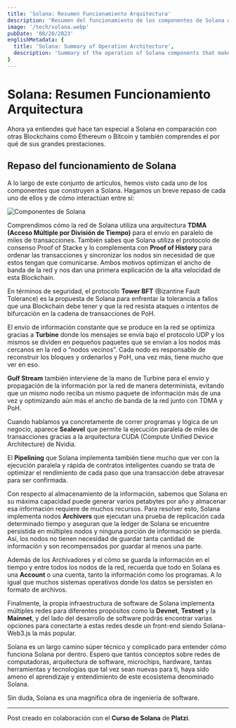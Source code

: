 ```yaml
---
title: 'Solana: Resumen Funcionamiento Arquitectura'
description: 'Resumen del funcionamiento de los componentes de Solana que la hacen tan especial en comparación con otras Blockchains como Ethereum o Bitcoin.'
image: '/tech/solana.webp'
pubDate: '08/20/2023'
englishMetadata: {
  title: 'Solana: Summary of Operation Architecture',
  description: 'Summary of the operation of Solana components that make it so special compared to other Blockchains such as Ethereum or Bitcoin.'
}
---
```


# Solana: Resumen Funcionamiento Arquitectura

Ahora ya entiendes qué hace tan especial a Solana en comparación con otras Blockchains como Ethereum o Bitcoin y también comprendes el por qué de sus grandes prestaciones.

## Repaso del funcionamiento de Solana

A lo largo de este conjunto de artículos, hemos visto cada uno de los componentes que construyen a Solana. Hagamos un breve repaso de cada uno de ellos y de cómo interactúan entre sí:

![Componentes de Solana](/images/solana-components.jpg)

Comprendimos cómo la red de Solana utiliza una arquitectura **TDMA (Acceso Múltiple por División de Tiempo)** para el envío en paralelo de miles de transacciones. También sabes que Solana utiliza el protocolo de consenso Proof of Stacke y lo complementa con **Proof of History** para ordenar las transacciones y sincronizar los nodos sin necesidad de que estos tengan que comunicarse. Ambos motivos optimizan el ancho de banda de la red y nos dan una primera explicación de la alta velocidad de esta Blockchain.

En términos de seguridad, el protocolo **Tower BFT** (Bizantine Fault Tolerance) es la propuesta de Solana para enfrentar la tolerancia a fallos que una Blockchain debe tener y que la red resista ataques o intentos de bifurcación en la cadena de transacciones de PoH.

El envío de información constante que se produce en la red se optimiza gracias a **Turbine** donde los mensajes se envía bajo el protocolo UDP y los mismos se dividen en pequeños paquetes que se envían a los nodos más cercanos en la red o “nodos vecinos”. Cada nodo es responsable de reconstruir los bloques y ordenarlos y PoH, una vez más, tiene mucho que ver en eso.

**Gulf Stream** también interviene de la mano de Turbine para el envío y propagación de la información por la red de manera determinista, evitando que un mismo nodo reciba un mismo paquete de información más de una vez y optimizando aún más el ancho de banda de la red junto con TDMA y PoH.

Cuando hablamos ya concretamente de correr programas y lógica de un negocio, aparece **Sealevel** que permite la ejecución paralela de miles de transacciones gracias a la arquitectura CUDA (Compute Unified Device Architecture) de Nvidia.

El **Pipelining** que Solana implementa también tiene mucho que ver con la ejecución paralela y rápida de contratos inteligentes cuando se trata de optimizar el rendimiento de cada paso que una transacción debe atravesar para ser confirmada.

Con respecto al almacenamiento de la información, sabemos que Solana en su máxima capacidad puede generar varios petabytes por año y almacenar esa información requiere de muchos recursos. Para resolver esto, Solana implementa nodos **Archivers** que ejecutan una prueba de replicación cada determinado tiempo y aseguran que la ledger de Solana se encuentre persistida en múltiples nodos y ninguna porción de información se pierda. Así, los nodos no tienen necesidad de guardar tanta cantidad de información y son recompensados por guardar al menos una parte.

Además de los Archivadores y el cómo se guarda la información en el tiempo y entre todos los nodos de la red, recuerda que todo en Solana es una **Account** o una cuenta, tanto la información como los programas. A lo igual que muchos sistemas operativos donde los datos se persisten en formato de archivos.

Finalmente, la propia infraestructura de software de Solana implementa múltiples redes para diferentes propósitos como la **Devnet**, **Testnet** y la **Mainnet**, y del lado del desarrollo de software podrás encontrar varias opciones para conectarte a estas redes desde un front-end siendo Solana-Web3.js la más popular.

Solana es un largo camino súper técnico y complicado para entender cómo funciona Solana por dentro. Espero que tantos conceptos sobre redes de computadoras, arquitectura de software, microchips, hardware, tantas herramientas y tecnologías que tal vez sean nuevas para ti, haya sido ameno el aprendizaje y entendimiento de este ecosistema denominado Solana.

Sin duda, Solana es una magnifica obra de ingeniería de software.

---
Post creado en colaboración con el **Curso de Solana** de **Platzi**.
